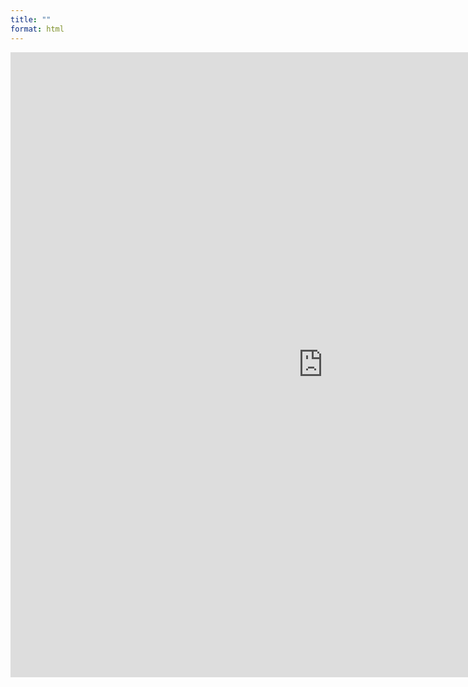 ```yaml
---
title: ""
format: html
---
```

<iframe width="1000" height="1000" src="https://cohesify.cut.ac.cy:8080/fernando/gss_tvhours_questionnaire/" frameborder="0" allowfullscreen></iframe>

<!-- <iframe width="1000" height="800" src="http://demotec.cut.ac.cy/fernando/shiny_test2/" frameborder="0" allowfullscreen></iframe> -->
